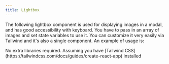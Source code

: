 ```yaml
---
title: Lightbox
---
```


The following lightbox component is used for displaying images in a modal, and has good accessibility with keyboard. You have to pass in an array of images and set state variables to use it. You can customize it very easily via Tailwind and it's also a single component. An example of usage is:



<Tabs>
  <TabItem label="Dependencies">
    No extra libraries required. Assuming you have [Tailwind
    CSS](https://tailwindcss.com/docs/guides/create-react-app) installed
  </TabItem>
  <TabItem label="Usage">
    <Code code={lightboxApp} lang="jsx" title="App.jsx" />
  </TabItem>
  <TabItem label="Component">
    <Code code={lightbox} lang="jsx" title="lightbox.jsx" />
  </TabItem>
</Tabs>
